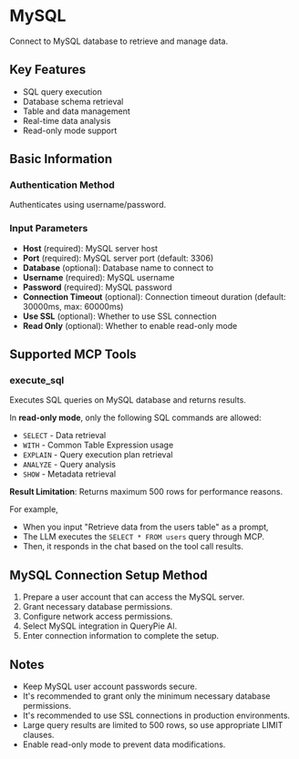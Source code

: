 # MySQL

Connect to MySQL database to retrieve and manage data.

## Key Features
- SQL query execution
- Database schema retrieval
- Table and data management
- Real-time data analysis
- Read-only mode support

## Basic Information

### Authentication Method
Authenticates using username/password.

### Input Parameters
- **Host** (required): MySQL server host
- **Port** (required): MySQL server port (default: 3306)
- **Database** (optional): Database name to connect to
- **Username** (required): MySQL username
- **Password** (required): MySQL password
- **Connection Timeout** (optional): Connection timeout duration (default: 30000ms, max: 60000ms)
- **Use SSL** (optional): Whether to use SSL connection
- **Read Only** (optional): Whether to enable read-only mode

## Supported MCP Tools

### execute_sql
Executes SQL queries on MySQL database and returns results.

In **read-only mode**, only the following SQL commands are allowed:
- `SELECT` - Data retrieval
- `WITH` - Common Table Expression usage
- `EXPLAIN` - Query execution plan retrieval
- `ANALYZE` - Query analysis
- `SHOW` - Metadata retrieval

**Result Limitation**: Returns maximum 500 rows for performance reasons.

For example,
- When you input "Retrieve data from the users table" as a prompt,
- The LLM executes the `SELECT * FROM users` query through MCP.
- Then, it responds in the chat based on the tool call results.

## MySQL Connection Setup Method
1. Prepare a user account that can access the MySQL server.
2. Grant necessary database permissions.
3. Configure network access permissions.
4. Select MySQL integration in QueryPie AI.
5. Enter connection information to complete the setup.

## Notes
- Keep MySQL user account passwords secure.
- It's recommended to grant only the minimum necessary database permissions.
- It's recommended to use SSL connections in production environments.
- Large query results are limited to 500 rows, so use appropriate LIMIT clauses.
- Enable read-only mode to prevent data modifications. 